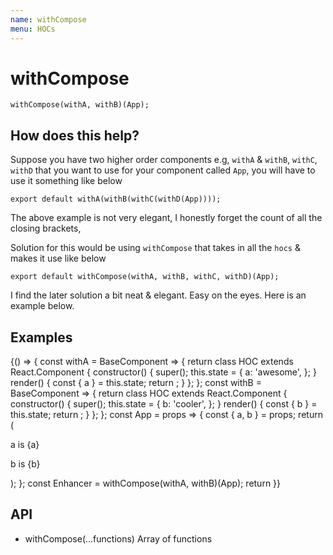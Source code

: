 ```yaml
---
name: withCompose
menu: HOCs
---
```



# withCompose

```
withCompose(withA, withB)(App);
```

## How does this help?

Suppose you have two higher order components e.g, `withA` & `withB`, `withC`, `withD`
that you want to use for your component called `App`, you will have to use
it something like below

```
export default withA(withB(withC(withD(App))));
```

The above example is not very elegant, I honestly forget the count of all the
closing brackets,

Solution for this would be using `withCompose` that takes in all the `hocs` & makes
it use like below

```
export default withCompose(withA, withB, withC, withD)(App);
```

I find the later solution a bit neat & elegant. Easy on the eyes. Here is an
example below.

## Examples

<Playground>
  {() => {
    const withA = BaseComponent => {
      return class HOC extends React.Component {
        constructor() {
          super();
          this.state = {
            a: 'awesome',
          };
        }
        render() {
          const { a } = this.state;
          return <BaseComponent a={a} {...this.props} />;
        }
      };
    };
    const withB = BaseComponent => {
      return class HOC extends React.Component {
        constructor() {
          super();
          this.state = {
            b: 'cooler',
          };
        }
        render() {
          const { b } = this.state;
          return <BaseComponent b={b} {...this.props} />;
        }
      };
    };
    const App = props => {
      const { a, b } = props;
      return (
        <div>
          <p>a is {a}</p>
          <p>b is {b}</p>
        </div>
      );
    };
    const Enhancer = withCompose(withA, withB)(App);
    return <Enhancer></Enhancer>
  }}
</Playground>

## API

- withCompose(...functions) Array of functions
